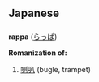 == Japanese ==
=== {{Romaji}} ===
'''rappa''' ([[らっぱ]])

'''Romanization of:'''

# [[喇叭]] (bugle, trampet)